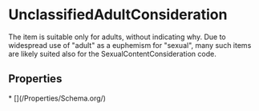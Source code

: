 # UnclassifiedAdultConsideration

The item is suitable only for adults, without indicating why. Due to widespread use of "adult" as a euphemism for "sexual", many such items are likely suited also for the SexualContentConsideration code.

## Properties

<Grid>
* [](/Properties/Schema.org/)

</Grid>


